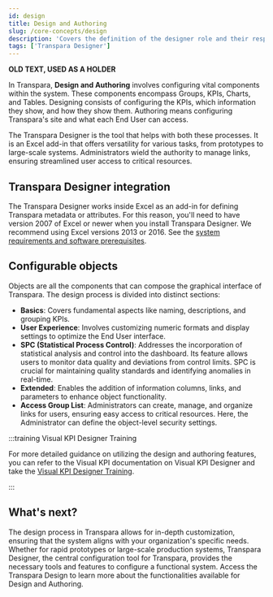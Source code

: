 ```yaml
---
id: design
title: Design and Authoring
slug: /core-concepts/design
description: 'Covers the definition of the designer role and their responsabilies.'
tags: ['Transpara Designer']
---
```



**OLD TEXT, USED AS A HOLDER**

In Transpara, **Design and Authoring** involves configuring vital components within the system. These components encompass Groups, KPIs, Charts, and Tables. Designing consists of configuring the KPIs, which information they show, and how they show them. Authoring means configuring Transpara's site and what each End User can access. 


The Transpara Designer is the tool that helps with both these processes. It is an Excel add-in that offers versatility for various tasks, from prototypes to large-scale systems. Administrators wield the authority to manage links, ensuring streamlined user access to critical resources.

## Transpara Designer integration

The Transpara Designer works inside Excel as an add-in for defining Transpara metadata or attributes. For this reason, you'll need to have version 2007 of Excel or newer when you install Transpara Designer. We recommend using Excel versions 2013 or 2016. See the [system requirements and software prerequisites](https://www.transpara.com/system-requirements/).

## Configurable objects

Objects are all the components that can compose the graphical interface of Transpara. The design process is divided into distinct sections:

- **Basics**: Covers fundamental aspects like naming, descriptions, and grouping KPIs.
- **User Experience**: Involves customizing numeric formats and display settings to optimize the End User interface.
- **SPC (Statistical Process Control)**: Addresses the incorporation of statistical analysis and control into the dashboard. Its feature allows users to monitor data quality and deviations from control limits. SPC is crucial for maintaining quality standards and identifying anomalies in real-time.
- **Extended**: Enables the addition of information columns, links, and parameters to enhance object functionality.
- **Access Group List**: Administrators can create, manage, and organize links for users, ensuring easy access to critical resources. Here, the Administrator can define the object-level security settings.

:::training Visual KPI Designer Training

For more detailed guidance on utilizing the design and authoring features, you can refer to the Visual KPI documentation on Visual KPI Designer and take the [Visual KPI Designer Training](https://www.transpara.com/course/visual-kpi-designer/).

:::

## What's next?

The design process in Transpara allows for in-depth customization, ensuring that the system aligns with your organization's specific needs. Whether for rapid prototypes or large-scale production systems, Transpara Designer, the central configuration tool for Transpara, provides the necessary tools and features to configure a functional system. Access the Transpara Design to learn more about the functionalities available for Design and Authoring.
